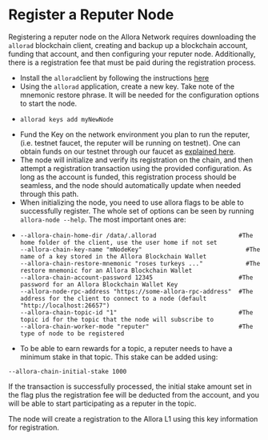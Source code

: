 # Register a Reputer Node

Registering a reputer node on the Allora Network requires downloading the `allorad` blockchain client, creating and backup up a blockchain account, funding that account, and then configuring your reputer node. Additionally, there is a registration fee that must be paid during the registration process.

- Install the `allorad`client by following the instructions [here](../learn/cli)
- Using the `allorad` application, create a new key. Take note of the mnemonic restore phrase. It will be needed for the configuration options to start the node.
- ```Text bash
  allorad keys add myNewNode
  ```
- Fund the Key on the network environment you plan to run the reputer, (i.e. testnet faucet, the reputer will be running on testnet). One can obtain funds on our testnet through our faucet as [explained here](../devs/how-to-use-faucet).
- The node will initialize and verify its registration on the chain, and then attempt a registration transaction using the provided configuration. As long as the account is funded, this registration process should be seamless, and the node should automatically update when needed through this path.
- When initializing the node, you need to use allora flags to be able to successfully register. The whole set of options can be seen by running `allora-node --help`. The most important ones are:
- ```Text bash
  --allora-chain-home-dir /data/.allorad                       #The home folder of the client, use the user home if not set
  --allora-chain-key-name "mNodeKey"                			 #The name of a key stored in the Allora Blockchain Wallet
  --allora-chain-restore-mnemonic "roses turkeys ..."   		 #The restore mnemonic for an Allora Blockchain Wallet
  --allora-chain-account-password 12345                        #The password for an Allora Blockchain Wallet Key
  --allora-node-rpc-address "https://some-allora-rpc-address"  #The address for the client to connect to a node (default "http://localhost:26657") 
  --allora-chain-topic-id "1"                                  #The topic id for the topic that the node will subscribe to
  --allora-chain-worker-mode "reputer"                         #The type of node to be registered
  ```
- To be able to earn rewards for a topic, a reputer needs to have a minimum stake in that topic. This stake can be added using:

`--allora-chain-initial-stake 1000`

If the transaction is successfully processed, the initial stake amount set in the flag plus the registration fee will be deducted from the account, and you will be able to start participating as a reputer in the topic.

The node will create a registration to the Allora L1 using this key information for registration.
